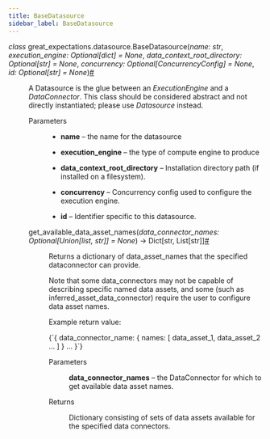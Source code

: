 ```yaml
---
title: BaseDatasource
sidebar_label: BaseDatasource
---
```



<section class="sphinx-api-doc" id="basedatasource">

<dl class="py class">
<dt class="sig sig-object py" id="great_expectations.datasource.BaseDatasource">
<em class="property"><span class="pre">class</span><span class="w"> </span></em><span class="sig-prename descclassname"><span class="pre">great_expectations.datasource.</span></span><span class="sig-name descname"><span class="pre">BaseDatasource</span></span><span class="sig-paren">(</span><em class="sig-param"><span class="n"><span class="pre">name</span></span><span class="p"><span class="pre">:</span></span><span class="w"> </span><span class="n"><span class="pre">str</span></span></em>, <em class="sig-param"><span class="n"><span class="pre">execution_engine</span></span><span class="p"><span class="pre">:</span></span><span class="w"> </span><span class="n"><span class="pre">Optional</span><span class="p"><span class="pre">[</span></span><span class="pre">dict</span><span class="p"><span class="pre">]</span></span></span><span class="w"> </span><span class="o"><span class="pre">=</span></span><span class="w"> </span><span class="default_value"><span class="pre">None</span></span></em>, <em class="sig-param"><span class="n"><span class="pre">data_context_root_directory</span></span><span class="p"><span class="pre">:</span></span><span class="w"> </span><span class="n"><span class="pre">Optional</span><span class="p"><span class="pre">[</span></span><span class="pre">str</span><span class="p"><span class="pre">]</span></span></span><span class="w"> </span><span class="o"><span class="pre">=</span></span><span class="w"> </span><span class="default_value"><span class="pre">None</span></span></em>, <em class="sig-param"><span class="n"><span class="pre">concurrency</span></span><span class="p"><span class="pre">:</span></span><span class="w"> </span><span class="n"><span class="pre">Optional</span><span class="p"><span class="pre">[</span></span><span class="pre">ConcurrencyConfig</span><span class="p"><span class="pre">]</span></span></span><span class="w"> </span><span class="o"><span class="pre">=</span></span><span class="w"> </span><span class="default_value"><span class="pre">None</span></span></em>, <em class="sig-param"><span class="n"><span class="pre">id</span></span><span class="p"><span class="pre">:</span></span><span class="w"> </span><span class="n"><span class="pre">Optional</span><span class="p"><span class="pre">[</span></span><span class="pre">str</span><span class="p"><span class="pre">]</span></span></span><span class="w"> </span><span class="o"><span class="pre">=</span></span><span class="w"> </span><span class="default_value"><span class="pre">None</span></span></em><span class="sig-paren">)</span><a class="headerlink" href="#great_expectations.datasource.BaseDatasource" title="Permalink to this definition">#</a>
</dt>
<dd>
<p>A Datasource is the glue between an <cite>ExecutionEngine</cite> and a <cite>DataConnector</cite>. This class should be considered
abstract and not directly instantiated; please use <cite>Datasource</cite> instead.</p>
<dl class="field-list simple">
<dt class="field-odd">Parameters</dt>
<dd class="field-odd"><ul class="simple">
<li><p><strong>name</strong> – the name for the datasource</p></li>
<li><p><strong>execution_engine</strong> – the type of compute engine to produce</p></li>
<li><p><strong>data_context_root_directory</strong> – Installation directory path (if installed on a filesystem).</p></li>
<li><p><strong>concurrency</strong> – Concurrency config used to configure the execution engine.</p></li>
<li><p><strong>id</strong> – Identifier specific to this datasource.</p></li>
</ul>
</dd>
</dl>
<dl class="py method">
<dt class="sig sig-object py" id="great_expectations.datasource.BaseDatasource.get_available_data_asset_names">
<span class="sig-name descname"><span class="pre">get_available_data_asset_names</span></span><span class="sig-paren">(</span><em class="sig-param"><span class="n"><span class="pre">data_connector_names</span></span><span class="p"><span class="pre">:</span></span><span class="w"> </span><span class="n"><span class="pre">Optional</span><span class="p"><span class="pre">[</span></span><span class="pre">Union</span><span class="p"><span class="pre">[</span></span><span class="pre">list</span><span class="p"><span class="pre">,</span></span><span class="w"> </span><span class="pre">str</span><span class="p"><span class="pre">]</span></span><span class="p"><span class="pre">]</span></span></span><span class="w"> </span><span class="o"><span class="pre">=</span></span><span class="w"> </span><span class="default_value"><span class="pre">None</span></span></em><span class="sig-paren">)</span> <span class="sig-return"><span class="sig-return-icon">→</span> <span class="sig-return-typehint"><span class="pre">Dict</span><span class="p"><span class="pre">[</span></span><span class="pre">str</span><span class="p"><span class="pre">,</span></span><span class="w"> </span><span class="pre">List</span><span class="p"><span class="pre">[</span></span><span class="pre">str</span><span class="p"><span class="pre">]</span></span><span class="p"><span class="pre">]</span></span></span></span><a class="headerlink" href="#great_expectations.datasource.BaseDatasource.get_available_data_asset_names" title="Permalink to this definition">#</a>
</dt>
<dd>
<p>Returns a dictionary of data_asset_names that the specified dataconnector can provide.</p>
<p>Note that some data_connectors may not be capable of describing specific named data assets, and some (such as inferred_asset_data_connector) require the user to configure
data asset names.</p>
<p>Example return value:</p>
<CodeBlock language="python">{`{
  data_connector_name: {
    names: [ data_asset_1, data_asset_2 … ]
  }
  …
}`}</CodeBlock>
<dl class="field-list simple">
<dt class="field-odd">Parameters</dt>
<dd class="field-odd">
<p><strong>data_connector_names</strong> – the DataConnector for which to get available data asset names.</p>
</dd>
<dt class="field-even">Returns</dt>
<dd class="field-even">
<p>Dictionary consisting of sets of data assets available for the specified data connectors.</p>
</dd>
</dl>
</dd></dl>
</dd></dl>
</section>
